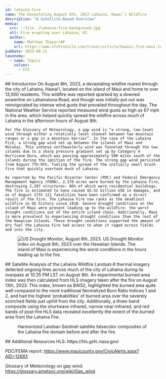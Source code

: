---
id: lahaina-fire
name: The Devastating August 8th, 2023 Lahaina, Hawai'i Wildfire
description: "A Satellite-Based Overview"
media:
  src: ::file ./lahaina-fire-background.jpg
  alt: Fire erupting over Lahaina, HI.
  author:
    name: Matthew Thayer/AP
    url: https://www.sfchronicle.com/travel/article/hawaii-fire-maui-lahaina-18289213.php
pubDate: 2023-08-21
taxonomy:
  - name: Topics
    values:
      - EIS
---

<Block>
  <Prose>
    ## Introduction
    On August 8th, 2023, a devastating wildfire roared through the city of Lahaina, Hawai’i, located on the island of Maui and home to over 13,000 residents. This wildfire was reported sparked by a downed powerline on Lahainaluna Road, and though was initially put out was reinvigorated by intense wind gusts that prevailed throughout the day. The National Weather Service reported measured wind gusts as high as 67 mph in the area, which helped quickly spread the wildfire across much of Lahaina in the afternoon hours of August 8th. 
    
    Per the Glossary of Meteorology, a gap wind is “a strong, low-level wind through either a relatively level channel between two mountain ranges or a gap in a mountain barrier”. In the case of the Lahaina Fire, a strong gap wind set up between the islands of Maui and Molokai. This intense northeasterly wind was funneled through the two islands due to a sharp pressure gradient set up by Category 4 Hurricane Dora, which was passing approximately 500 miles south of the islands during the ignition of the fire. The strong gap wind persisted from August 7th-9th, fueling the spread of the initially small brush fire that quickly overtook much of Lahaina.
    
    As reported by the Pacific Disaster Center (PDC) and Federal Emergency Management Agency (FEMA), 2,170 acres were burned by the Lahaina Fire, destroying 2,207 structures- 86% of which were residential buildings. The fire is estimated to have caused $5.52 billion USD in damages, and as of August 17th 111 fatalities have been confirmed as a direct result of the fire. The Lahaina Fire now ranks as the deadliest wildfire in US history since 1918. Severe drought conditions on the island of Maui were present leading up to the wildfire- the worst drought conditions out of the entire island chain. Additionally, Maui is more prevalent to experiencing drought conditions than the rest of the Hawaiian Islands. These drought conditions supported the amount of dry fuel the Lahaina Fire had access to when it raged across fields and into the city. 
  </Prose>
</Block>

<Block>
<Figure>
      <Image
      src={new URL('./lahaina-fire-drought-monitor.jpg', import.meta.url).href}
      alt='US Drought Monitor, August 8th, 2023.'
    />
    <Caption>
    US Drought Monitor Index on August 8th, 2023 over the Hawaiian Islands. The island of Maui is experiencing the worst conditions in the hours leading up to the fire.
    </Caption>
  </Figure>
</Block>

<Block>
  <Prose>
    ## Satellite Analysis of the Lahaina Wildfire
    Landsat-8 thermal imagery detected ongoing fires across much of the city of Lahaina during its overpass at 10:35 PM LST on August 8th. An experimental burned area index was then calculated from HLS imagery taken after the fire on August 13th, 2023. This index, known as BAIS2, highlighted the burned area quite well compared to the more traditional Normalized Burn Ratio Indices 1 and 2, and had the highest ‘probabilities’ of burned area over the severely scorched fields just uphill from the city. Additionally, a three-band composite using the shortwave infrared, narrow near-infrared, and red bands of post-fire HLS data revealed excellently the extent of the burned area from the Lahaina Fire. 
  </Prose>
</Block>

<Block type="full">
  <Figure>
    <Map
      datasetId='hls-swir-falsecolor-composite'
      layerId='hls-swir-falsecolor-composite'
      dateTime='2023-08-08'
      compareDateTime='2023-08-13'
    />
    <Caption>
      Harmonized Landsar-Sentinel satellite falsecolor composites of the Lahaina fire domain before and after the fire.
    </Caption>
  </Figure>
</Block>


<Block>
  <Prose>
    ## Additional Resources
  HLS: https://hls.gsfc.nasa.gov/
  
  PDC/FEMA report: https://www.mauicounty.gov/CivicAlerts.aspx?AID=12683 
  
  Glossary of Meteorology on gap wind: https://glossary.ametsoc.org/wiki/Gap_wind 
  </Prose>
</Block>
